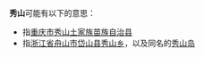 '''秀山'''可能有以下的意思：

* 指[[重庆市|重庆市]][[秀山土家族苗族自治县|秀山土家族苗族自治县]]
* 指[[浙江省|浙江省]][[舟山市|舟山市]][[岱山县|岱山县]][[秀山乡|秀山乡]]，以及同名的[[秀山岛|秀山岛]]

{{geodis|CAT=二字地名消歧义}}